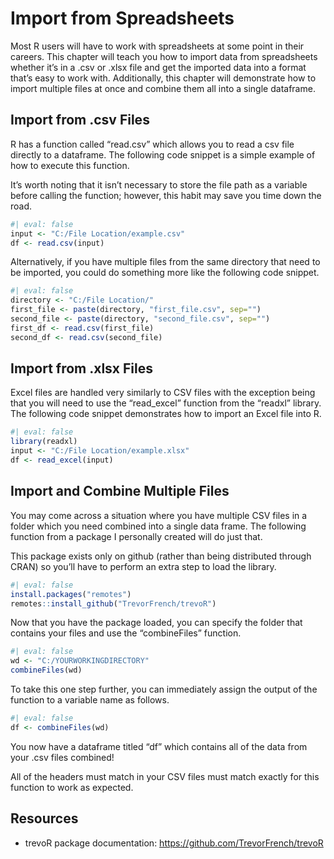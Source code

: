 # Import from Spreadsheets

Most R users will have to work with spreadsheets at some point in their careers. This chapter will teach you how to import data from spreadsheets whether it's in a .csv or .xlsx file and get the imported data into a format that's easy to work with. Additionally, this chapter will demonstrate how to import multiple files at once and combine them all into a single dataframe.

## Import from .csv Files

R has a function called "read.csv" which allows you to read a csv file directly to a dataframe. The following code snippet is a simple example of how to execute this function.

::: callout-note
It's worth noting that it isn't necessary to store the file path as a variable before calling the function; however, this habit may save you time down the road.
:::

```r
#| eval: false
input <- "C:/File Location/example.csv"
df <- read.csv(input)
```

Alternatively, if you have multiple files from the same directory that need to be imported, you could do something more like the following code snippet. 

```r
#| eval: false
directory <- "C:/File Location/"
first_file <- paste(directory, "first_file.csv", sep="")
second_file <- paste(directory, "second_file.csv", sep="")
first_df <- read.csv(first_file)
second_df <- read.csv(second_file)
```

## Import from .xlsx Files

Excel files are handled very similarly to CSV files with the exception being that you will need to use the "read_excel" function from the "readxl" library. The following code snippet demonstrates how to import an Excel file into R.

```r
#| eval: false
library(readxl)
input <- "C:/File Location/example.xlsx"
df <- read_excel(input)
```

## Import and Combine Multiple Files

You may come across a situation where you have multiple CSV files in a folder which you need combined into a single data frame. The following function from a package I personally created will do just that.

This package exists only on github (rather than being distributed through CRAN) so you'll have to perform an extra step to load the library.

```r
#| eval: false
install.packages("remotes")
remotes::install_github("TrevorFrench/trevoR")
```

Now that you have the package loaded, you can specify the folder that contains your files and use the "combineFiles" function.

```r
#| eval: false
wd <- "C:/YOURWORKINGDIRECTORY"
combineFiles(wd)
```

To take this one step further, you can immediately assign the output of the function to a variable name as follows.

```r
#| eval: false
df <- combineFiles(wd)
```

You now have a dataframe titled "df" which contains all of the data from your .csv files combined!

::: callout-note
All of the headers must match in your CSV files must match exactly for this function to work as expected.
:::

## Resources

- trevoR package documentation: <https://github.com/TrevorFrench/trevoR>